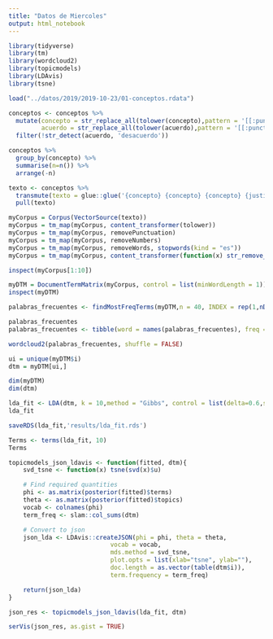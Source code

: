 ```yaml
---
title: "Datos de Miercoles"
output: html_notebook
---
```


```r
library(tidyverse)
library(tm)
library(wordcloud2)
library(topicmodels)
library(LDAvis)
library(tsne)
```

```r
load("../datos/2019/2019-10-23/01-conceptos.rdata")

conceptos <- conceptos %>%
  mutate(concepto = str_replace_all(tolower(concepto),pattern = '[[:punct:]]',replacement = ' '),
         acuerdo = str_replace_all(tolower(acuerdo),pattern = '[[:punct:]]',replacement = ' ')) %>% 
  filter(!str_detect(acuerdo, 'desacuerdo'))

conceptos %>% 
  group_by(concepto) %>% 
  summarise(n=n()) %>% 
  arrange(-n)
```

```r
texto <- conceptos %>% 
  transmute(texto = glue::glue('{concepto} {concepto} {concepto} {justificacion}')) %>% 
  pull(texto)

```


```r
myCorpus = Corpus(VectorSource(texto))
myCorpus = tm_map(myCorpus, content_transformer(tolower))
myCorpus = tm_map(myCorpus, removePunctuation)
myCorpus = tm_map(myCorpus, removeNumbers)
myCorpus = tm_map(myCorpus, removeWords, stopwords(kind = "es"))
myCorpus = tm_map(myCorpus, content_transformer(function(x) str_remove_all(x, pattern = '\r|\n')))
```

```r
inspect(myCorpus[1:10])
```

```r
myDTM = DocumentTermMatrix(myCorpus, control = list(minWordLength = 1))
inspect(myDTM)
```

```r
palabras_frecuentes <- findMostFreqTerms(myDTM,n = 40, INDEX = rep(1,nDocs(myDTM)))[[1]]

palabras_frecuentes
palabras_frecuentes <- tibble(word = names(palabras_frecuentes), freq =palabras_frecuentes)

wordcloud2(palabras_frecuentes, shuffle = FALSE)
```

```r
ui = unique(myDTM$i)
dtm = myDTM[ui,]

dim(myDTM)
dim(dtm)
```

```r
lda_fit <- LDA(dtm, k = 10,method = "Gibbs", control = list(delta=0.6,seed = 1234))
lda_fit
```

```r
saveRDS(lda_fit,'results/lda_fit.rds')
```

```r
Terms <- terms(lda_fit, 10)
Terms
```


```r
topicmodels_json_ldavis <- function(fitted, dtm){
    svd_tsne <- function(x) tsne(svd(x)$u)

    # Find required quantities
    phi <- as.matrix(posterior(fitted)$terms)
    theta <- as.matrix(posterior(fitted)$topics)
    vocab <- colnames(phi)
    term_freq <- slam::col_sums(dtm)

    # Convert to json
    json_lda <- LDAvis::createJSON(phi = phi, theta = theta,
                            vocab = vocab,
                            mds.method = svd_tsne,
                            plot.opts = list(xlab="tsne", ylab=""),
                            doc.length = as.vector(table(dtm$i)),
                            term.frequency = term_freq)

    return(json_lda)
}
```

```r
json_res <- topicmodels_json_ldavis(lda_fit, dtm)
```

```r
serVis(json_res, as.gist = TRUE)
```

